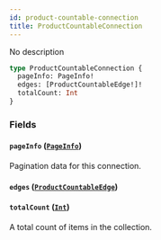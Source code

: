 ```yaml
---
id: product-countable-connection
title: ProductCountableConnection
---
```


No description

```graphql
type ProductCountableConnection {
  pageInfo: PageInfo!
  edges: [ProductCountableEdge!]!
  totalCount: Int
}
```

### Fields

#### `pageInfo` ([`PageInfo`](../../../developer/api-reference/objects/page-info))

Pagination data for this connection.

#### `edges` ([`ProductCountableEdge`](../../../developer/api-reference/objects/product-countable-edge))

#### `totalCount` ([`Int`](../../../developer/api-reference/scalars/int))

A total count of items in the collection.
